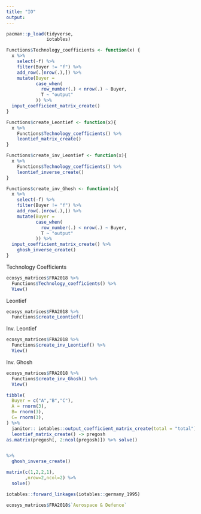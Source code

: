 ```yaml
---
title: "IO"
output:
---
```


```r
pacman::p_load(tidyverse,
               iotables)

Functions$Technology_coefficients <- function(x) {
  x %>%
    select(-f) %>%
    filter(Buyer != "f") %>%
    add_row(.[nrow(.),]) %>%
    mutate(Buyer =
           case_when(
             row_number(.) < nrow(.) ~ Buyer,
             T ~ "output"
           )) %>%
  input_coefficient_matrix_create()
}

Functions$create_Leontief <- function(x){
  x %>%
    Functions$Technology_coefficients() %>%
    leontief_matrix_create()
}

Functions$create_inv_Leontief <- function(x){
  x %>%
    Functions$Technology_coefficients() %>%
    leontief_inverse_create()
}

Functions$create_inv_Ghosh <- function(x){
  x %>%
    select(-f) %>%
    filter(Buyer != "f") %>%
    add_row(.[nrow(.),]) %>%
    mutate(Buyer =
           case_when(
             row_number(.) < nrow(.) ~ Buyer,
             T ~ "output"
           )) %>%
  input_coefficient_matrix_create() %>%
    ghosh_inverse_create()
}


```

Technology Coefficients

```r
ecosys_matrices$FRA2018 %>%
  Functions$Technology_coefficients() %>%
  View()
```

Leontief
```r
ecosys_matrices$FRA2018 %>%
  Functions$create_Leontief()
```

Inv. Leontief
```r
ecosys_matrices$FRA2018 %>%
  Functions$create_inv_Leontief() %>%
  View()
```

Inv. Ghosh
```r
ecosys_matrices$FRA2018 %>%
  Functions$create_inv_Ghosh() %>%
  View()
```





```r
tibble(
  Buyer = c("A","B","C"),
  A = rnorm(3),
  B= rnorm(3),
  C= rnorm(3),
) %>%
  janitor:: iotables::output_coefficient_matrix_create(total = "total") %>%
  leontief_matrix_create() -> pregosh
as.matrix(pregosh[, 2:ncol(pregosh)]) %>% solve()


%>%
  ghosh_inverse_create()

matrix(c(1,2,2,1),
       ,nrow=2,ncol=2) %>%
  solve()

```



```r
iotables::forward_linkages(iotables::germany_1995)

ecosys_matrices$FRA2018$`Aerospace & Defence`
```

